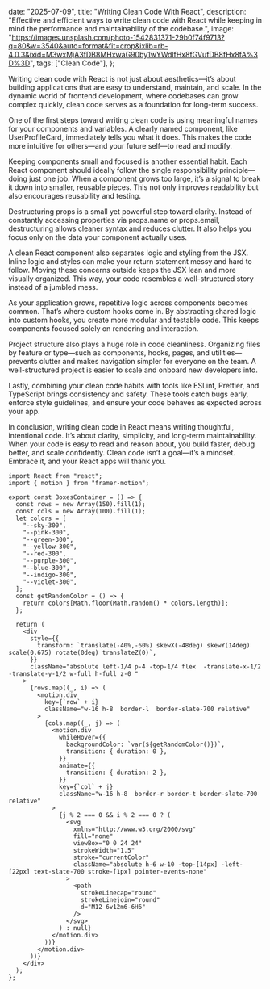 

  date: "2025-07-09",
  title: "Writing Clean Code With React",
  description:
    "Effective and efficient ways to write clean code with React while keeping in mind the performance and maintainability of the codebase.",
  image:
    "https://images.unsplash.com/photo-1542831371-29b0f74f9713?q=80&w=3540&auto=format&fit=crop&ixlib=rb-4.0.3&ixid=M3wxMjA3fDB8MHxwaG90by1wYWdlfHx8fGVufDB8fHx8fA%3D%3D",
  tags: ["Clean Code"],
};


Writing clean code with React is not just about aesthetics—it’s about building applications that are easy to understand, maintain, and scale. In the dynamic world of frontend development, where codebases can grow complex quickly, clean code serves as a foundation for long-term success.

One of the first steps toward writing clean code is using meaningful names for your components and variables. A clearly named component, like UserProfileCard, immediately tells you what it does. This makes the code more intuitive for others—and your future self—to read and modify.

Keeping components small and focused is another essential habit. Each React component should ideally follow the single responsibility principle—doing just one job. When a component grows too large, it’s a signal to break it down into smaller, reusable pieces. This not only improves readability but also encourages reusability and testing.

Destructuring props is a small yet powerful step toward clarity. Instead of constantly accessing properties via props.name or props.email, destructuring allows cleaner syntax and reduces clutter. It also helps you focus only on the data your component actually uses.

A clean React component also separates logic and styling from the JSX. Inline logic and styles can make your return statement messy and hard to follow. Moving these concerns outside keeps the JSX lean and more visually organized. This way, your code resembles a well-structured story instead of a jumbled mess.

As your application grows, repetitive logic across components becomes common. That’s where custom hooks come in. By abstracting shared logic into custom hooks, you create more modular and testable code. This keeps components focused solely on rendering and interaction.

Project structure also plays a huge role in code cleanliness. Organizing files by feature or type—such as components, hooks, pages, and utilities—prevents clutter and makes navigation simpler for everyone on the team. A well-structured project is easier to scale and onboard new developers into.

Lastly, combining your clean code habits with tools like ESLint, Prettier, and TypeScript brings consistency and safety. These tools catch bugs early, enforce style guidelines, and ensure your code behaves as expected across your app.

In conclusion, writing clean code in React means writing thoughtful, intentional code. It’s about clarity, simplicity, and long-term maintainability. When your code is easy to read and reason about, you build faster, debug better, and scale confidently. Clean code isn’t a goal—it’s a mindset. Embrace it, and your React apps will thank you.

<CodeWindow title="BoxesContainer.tsx">

```TSX
import React from "react";
import { motion } from "framer-motion";

export const BoxesContainer = () => {
  const rows = new Array(150).fill(1);
  const cols = new Array(100).fill(1);
  let colors = [
    "--sky-300",
    "--pink-300",
    "--green-300",
    "--yellow-300",
    "--red-300",
    "--purple-300",
    "--blue-300",
    "--indigo-300",
    "--violet-300",
  ];
  const getRandomColor = () => {
    return colors[Math.floor(Math.random() * colors.length)];
  };

  return (
    <div
      style={{
        transform: `translate(-40%,-60%) skewX(-48deg) skewY(14deg) scale(0.675) rotate(0deg) translateZ(0)`,
      }}
      className="absolute left-1/4 p-4 -top-1/4 flex  -translate-x-1/2 -translate-y-1/2 w-full h-full z-0 "
    >
      {rows.map((_, i) => (
        <motion.div
          key={`row` + i}
          className="w-16 h-8  border-l  border-slate-700 relative"
        >
          {cols.map((_, j) => (
            <motion.div
              whileHover={{
                backgroundColor: `var(${getRandomColor()})`,
                transition: { duration: 0 },
              }}
              animate={{
                transition: { duration: 2 },
              }}
              key={`col` + j}
              className="w-16 h-8  border-r border-t border-slate-700 relative"
            >
              {j % 2 === 0 && i % 2 === 0 ? (
                <svg
                  xmlns="http://www.w3.org/2000/svg"
                  fill="none"
                  viewBox="0 0 24 24"
                  strokeWidth="1.5"
                  stroke="currentColor"
                  className="absolute h-6 w-10 -top-[14px] -left-[22px] text-slate-700 stroke-[1px] pointer-events-none"
                >
                  <path
                    strokeLinecap="round"
                    strokeLinejoin="round"
                    d="M12 6v12m6-6H6"
                  />
                </svg>
              ) : null}
            </motion.div>
          ))}
        </motion.div>
      ))}
    </div>
  );
};

```

</CodeWindow>
